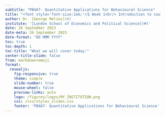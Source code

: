```yaml
---
subtitle: "PB4A7- Quantitative Applications for Behavioural Science"
title: "<font style='font-size:1em;'>🗓️ Week 1<br/> Introduction to counterfactuals</font>"
author: Dr. [George Melios](#)
institute: '[London School of Economics and Political Science](#)'
date: 26 September 2023
date-meta: 26 September 2023
date-format: "DD MMM YYYY"
toc: true
toc-depth: 1
toc-title: "What we will cover today:"
center-title-slide: false
from: markdown+emoji
format:
  revealjs: 
    fig-responsive: true
    theme: simple
    slide-number: true
    mouse-wheel: false
    preview-links: auto
    logo: /figures/logos/MY_INSTITUTION.png
    css: /css/styles_slides.css
    footer: 'PB4A7- Quantitative Applications for Behavioural Science'
---
```



